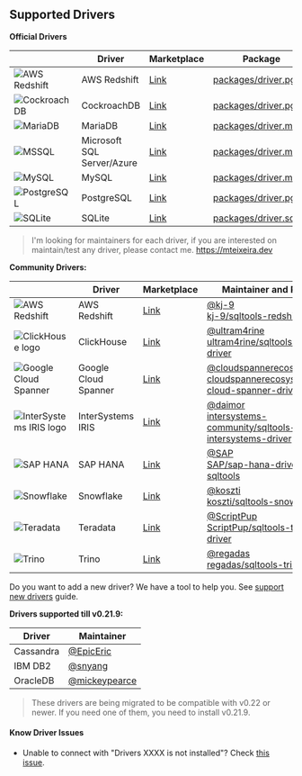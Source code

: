 ## Supported Drivers

**Official Drivers**

|                                                                                                                              | Driver                     | Marketplace                                                                             | Package                                                                                              |
| ---------------------------------------------------------------------------------------------------------------------------- | -------------------------- | --------------------------------------------------------------------------------------- | ---------------------------------------------------------------------------------------------------- |
| ![AWS Redshift](https://raw.githubusercontent.com/mtxr/vscode-sqltools/master/packages/driver.pg/icons/redshift/default.png) | AWS Redshift               | [Link](https://marketplace.visualstudio.com/items?itemName=mtxr.sqltools-driver-pg)     | [packages/driver.pg](https://github.com/mtxr/vscode-sqltools/tree/master/packages/driver.pg)         |
| ![CockroachDB](https://raw.githubusercontent.com/mtxr/vscode-sqltools/master/packages/driver.pg/icons/cockroach/default.png) | CockroachDB                | [Link](https://marketplace.visualstudio.com/items?itemName=mtxr.sqltools-driver-pg)     | [packages/driver.pg](https://github.com/mtxr/vscode-sqltools/tree/master/packages/driver.pg)         |
| ![MariaDB](https://raw.githubusercontent.com/mtxr/vscode-sqltools/master/packages/driver.mysql/icons/mariadb/default.png)    | MariaDB                    | [Link](https://marketplace.visualstudio.com/items?itemName=mtxr.sqltools-driver-mysql)  | [packages/driver.mysql](https://github.com/mtxr/vscode-sqltools/tree/master/packages/driver.mysql)   |
| ![MSSQL](https://raw.githubusercontent.com/mtxr/vscode-sqltools/master/packages/driver.mssql/icons/default.png)              | Microsoft SQL Server/Azure | [Link](https://marketplace.visualstudio.com/items?itemName=mtxr.sqltools-driver-mssql)  | [packages/driver.mssql](https://github.com/mtxr/vscode-sqltools/tree/master/packages/driver.mssql)   |
| ![MySQL](https://raw.githubusercontent.com/mtxr/vscode-sqltools/master/packages/driver.mysql/icons/default.png)              | MySQL                      | [Link](https://marketplace.visualstudio.com/items?itemName=mtxr.sqltools-driver-mysql)  | [packages/driver.mysql](https://github.com/mtxr/vscode-sqltools/tree/master/packages/driver.mysql)   |
| ![PostgreSQL](https://raw.githubusercontent.com/mtxr/vscode-sqltools/master/packages/driver.pg/icons/pg/default.png)         | PostgreSQL                 | [Link](https://marketplace.visualstudio.com/items?itemName=mtxr.sqltools-driver-pg)     | [packages/driver.pg](https://github.com/mtxr/vscode-sqltools/tree/master/packages/driver.pg)         |
| ![SQLite](https://raw.githubusercontent.com/mtxr/vscode-sqltools/master/packages/driver.sqlite/icons/default.png)            | SQLite                     | [Link](https://marketplace.visualstudio.com/items?itemName=mtxr.sqltools-driver-sqlite) | [packages/driver.sqlite](https://github.com/mtxr/vscode-sqltools/tree/master/packages/driver.sqlite) |

> I'm looking for maintainers for each driver, if you are interested on maintain/test any driver, please contact me. https://mteixeira.dev

**Community Drivers:**

|                                                                                                                                           | Driver               | Marketplace                                                                                                            | Maintainer and Repository                                                                                                                                                                              |
| ----------------------------------------------------------------------------------------------------------------------------------------- | -------------------- | ---------------------------------------------------------------------------------------------------------------------- | ------------------------------------------------------------------------------------------------------------------------------------------------------------------------------------------------------ |
| ![AWS Redshift](https://raw.githubusercontent.com/mtxr/vscode-sqltools/dev/packages/driver.pg/icons/redshift/default.png)                 | AWS Redshift         | [Link](https://marketplace.visualstudio.com/items?itemName=kj.sqltools-driver-redshift)                                | [@kj-9](https://github.com/kj-9)<br/> [kj-9/sqltools-redshift-driver](https://github.com/kj-9/sqltools-redshift-driver)                                                                                |
| ![ClickHouse logo](https://raw.githubusercontent.com/ultram4rine/sqltools-clickhouse-driver/master/icons/default.png)                     | ClickHouse           | [Link](https://marketplace.visualstudio.com/items?itemName=ultram4rine.sqltools-clickhouse-driver)                     | [@ultram4rine](https://github.com/ultram4rine) <br/> [ultram4rine/sqltools-clickhouse-driver](https://github.com/ultram4rine/sqltools-clickhouse-driver)                                               |
| ![Google Cloud Spanner](https://raw.githubusercontent.com/cloudspannerecosystem/sqltools-cloud-spanner-driver/main/icons/default.png)     | Google Cloud Spanner | [Link](https://marketplace.visualstudio.com/items?itemName=google-cloud-spanner-ecosystem.google-cloud-spanner-driver) | [@cloudspannerecosystem](https://github.com/cloudspannerecosystem) <br/> [cloudspannerecosystem/sqltools-cloud-spanner-driver](https://github.com/cloudspannerecosystem/sqltools-cloud-spanner-driver) |
| ![InterSystems IRIS logo](https://raw.githubusercontent.com/intersystems-community/sqltools-intersystems-driver/master/icons/default.png) | InterSystems IRIS    | [Link](https://marketplace.visualstudio.com/items?itemName=intersystems-community.sqltools-intersystems-driver)        | [@daimor](https://github.com/daimor) <br/> [intersystems-community/sqltools-intersystems-driver](https://github.com/intersystems-community/sqltools-intersystems-driver)                               |
| ![SAP HANA](https://raw.githubusercontent.com/SAP/sap-hana-driver-for-sqltools/master/icons/default.png)                                  | SAP HANA             | [Link](https://marketplace.visualstudio.com/items?itemName=SAPOSS.sap-hana-driver-for-sqltools)                        | [@SAP](https://github.com/SAP) <br/> [SAP/sap-hana-driver-for-sqltools](https://github.com/SAP/sap-hana-driver-for-sqltools)                                                                           |
| ![Snowflake](https://raw.githubusercontent.com/koszti/sqltools-snowflake-driver/master/icons/default.png)                                 | Snowflake            | [Link](https://marketplace.visualstudio.com/items?itemName=koszti.snowflake-driver-for-sqltools)                       | [@koszti](https://github.com/koszti) <br/> [koszti/sqltools-snowflake-driver](https://github.com/koszti/sqltools-snowflake-driver)                                                                     |
| ![Teradata](https://raw.githubusercontent.com/scriptpup/sqltools-teradata-driver/master/icons/default.png)                                | Teradata             | [Link](https://marketplace.visualstudio.com/items?itemName=scriptpup.sqltools-teradata-driver)                         | [@ScriptPup](https://github.com/ScriptPup) <br/> [ScriptPup/sqltools-teradata-driver](https://github.com/ScriptPup/sqltools-teradata-driver)                                                           |
| ![Trino](https://raw.githubusercontent.com/regadas/sqltools-trino-driver/master/icons/default.png)                                        | Trino                | [Link](https://marketplace.visualstudio.com/items?itemName=regadas.sqltools-trino-driver)                              | [@regadas](https://github.com/regadas) <br/> [regadas/sqltools-trino-driver](https://github.com/regadas/sqltools-trino-driver)                                                                         |

Do you want to add a new driver? We have a tool to help you. See [support new drivers](https://vscode-sqltools.mteixeira.dev/contributing/support-new-drivers) guide.

**Drivers supported till v0.21.9:**

| Driver    | Maintainer                                       |
| --------- | ------------------------------------------------ |
| Cassandra | [@EpicEric](https://github.com/EpicEric)         |
| IBM DB2   | [@snyang](https://github.com/snyang)             |
| OracleDB  | [@mickeypearce](https://github.com/mickeypearce) |

> These drivers are being migrated to be compatible with v0.22 or newer. If you need one of them, you need to install v0.21.9.

#### Know Driver Issues

- Unable to connect with "Drivers XXXX is not installed"? Check [this issue](https://github.com/mtxr/vscode-sqltools/issues/590).

